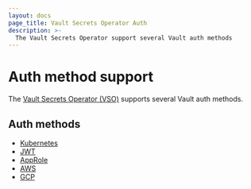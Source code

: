 ```yaml
---
layout: docs
page_title: Vault Secrets Operator Auth
description: >-
  The Vault Secrets Operator support several Vault auth methods
---
```


# Auth method support

The [Vault Secrets Operator (VSO)](/vault/docs/platform/k8s/vso) supports several Vault auth methods.

## Auth methods

- [Kubernetes](/vault/docs/platform/k8s/vso/api-reference#vaultauthconfigkubernetes)
- [JWT](/vault/docs/platform/k8s/vso/api-reference#vaultauthconfigjwt)
- [AppRole](/vault/docs/platform/k8s/vso/api-reference#vaultauthconfigapprole)
- [AWS](/vault/docs/platform/k8s/vso/api-reference#vaultauthconfigaws)
- [GCP](/vault/docs/platform/k8s/vso/auth/gcp)
